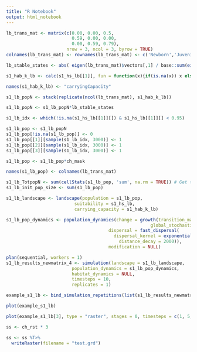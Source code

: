 ```yaml
---
title: "R Notebook"
output: html_notebook
---
```



```r
lb_trans_mat <- matrix(c(0.00, 0.00, 0.5,
                         0.59, 0.00, 0.00,
                         0.00, 0.59, 0.79),
                       nrow = 3, ncol = 3, byrow = TRUE) 
colnames(lb_trans_mat) <- rownames(lb_trans_mat) <- c('Newborn','Juvenile','Adult')

lb_stable_states <- abs( eigen(lb_trans_mat)$vectors[,1] / base::sum(eigen(lb_trans_mat)$vectors[,1]) ) 
```


```r
s1_hab_k_lb <- calc(s1_hs_lb[[1]], fun = function(x){if(is.na(x)) x else rbinom(prob = x, size = 3, n = 1)})

names(s1_hab_k_lb) <- "carryingCapacity"

s1_lb_popN <- stack(replicate(ncol(lb_trans_mat), s1_hab_k_lb))

s1_lb_popN <- s1_lb_popN*lb_stable_states

s1_lb_idx <- which(!is.na(s1_hs_lb[[1]][]) & s1_hs_lb[[1]][] < 0.95)

s1_lb_pop <- s1_lb_popN
s1_lb_pop[!is.na(s1_lb_pop)] <- 0
s1_lb_pop[[1]][sample(s1_lb_idx, 3000)] <- 1
s1_lb_pop[[2]][sample(s1_lb_idx, 3000)] <- 1
s1_lb_pop[[3]][sample(s1_lb_idx, 3000)] <- 1

s1_lb_pop <- s1_lb_pop*ch_mask

names(s1_lb_pop) <- colnames(lb_trans_mat)

s1_lb_TotpopN <- sum(cellStats(s1_lb_pop, 'sum', na.rm = TRUE)) # Get total population size to check sensible
s1_lb_init_pop_size <- sum(s1_lb_pop)
```

```r
s1_lb_landscape <- landscape(population = s1_lb_pop,
                          suitability = s1_hs_lb,
                          carrying_capacity = s1_hab_k_lb)

s1_lb_pop_dynamics <- population_dynamics(change = growth(transition_matrix = lb_trans_mat,
                                                       global_stochasticity = 0.3),
                                       dispersal = fast_dispersal(
                                         dispersal_kernel = exponential_dispersal_kernel(
                                           distance_decay = 2000)),
                                       modification = NULL)
```


```r
plan(sequential, workers = 1)
s1_lb_results_newmatrix_4 <- simulation(landscape = s1_lb_landscape,
                         population_dynamics = s1_lb_pop_dynamics,
                         habitat_dynamics = NULL,
                         timesteps = 10,
                         replicates = 1)
```

```r
example_s1_lb <- bind_simulation_repetitions(list(s1_lb_results_newmatrix, s1_lb_results_newmatrix_2, s1_lb_results_newmatrix_3, s1_lb_results_newmatrix_4))
```

```r
plot(example_s1_lb)
```
```r
plot(example_s1_lb[3], type = "raster", stages = 0, timesteps = c(1, 5, 10), panels = c(3,1))
```




```r
ss <- ch_rst * 3 

ss <- ss %T>%
  writeRaster(filename = "test.grd")

```

